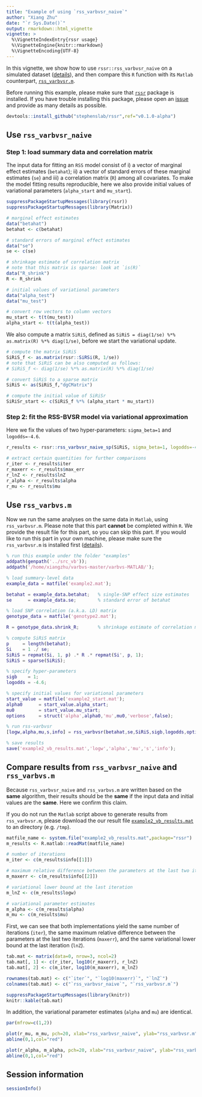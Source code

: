 ```yaml
---
title: "Example of using `rss_varbvsr_naive`"
author: "Xiang Zhu"
date: "`r Sys.Date()`"
output: rmarkdown::html_vignette
vignette: >
  %\VignetteIndexEntry{rssr usage}
  %\VignetteEngine{knitr::rmarkdown}
  %\VignetteEncoding{UTF-8}
---
```


In this vignette, we show how to use `rssr::rss_varbvsr_naive` on a simulated dataset ([details](https://github.com/stephenslab/rss/wiki/Example-2#details)), and then compare this `R` function with its `Matlab` counterpart, [`rss_varbvsr.m`](https://github.com/stephenslab/rss/blob/master/src_vb/rss_varbvsr.m).

Before running this example, please make sure that [`rssr`](https://github.com/stephenslab/rssr) package is installed. If you have trouble installing this package, please open an [issue](https://github.com/stephenslab/rssr/issues) and provide as many details as possible.

```r
devtools::install_github("stephenslab/rssr",ref="v0.1.0-alpha")
```

## Use `rss_varbvsr_naive`

### Step 1: load summary data and correlation matrix

The input data for fitting an `RSS` model consist of i) a vector of marginal effect estimates (`betahat`); ii) a vector of standard errors of these marginal estimates (`se`) and iii) a correlation matrix (`R`) among all covariates. To make the model fitting results reproducible, here we also provide initial values of variational parameters (`alpha_start` and `mu_start`).

```r
suppressPackageStartupMessages(library(rssr))
suppressPackageStartupMessages(library(Matrix))

# marginal effect estimates 
data("betahat")
betahat <- c(betahat)

# standard errors of marginal effect estimates
data("se")
se <- c(se)

# shrinkage estimate of correlation matrix
# note that this matrix is sparse: look at `is(R)`
data("R_shrink")
R <- R_shrink

# initial values of variational parameters 
data("alpha_test")
data("mu_test")

# convert row vectors to column vectors
mu_start <- t(t(mu_test))
alpha_start <- t(t(alpha_test))
```

We also compute a matrix `SiRiS`, defined as `SiRiS = diag(1/se) %*% as.matrix(R) %*% diag(1/se)`, before we start the variational update. 

```r
# compute the matrix SiRiS
SiRiS_f <- as.matrix(rssr::SiRSi(R, 1/se))
# note that SiRiS can be also computed as follows:
# SiRiS_f <- diag(1/se) %*% as.matrix(R) %*% diag(1/se)

# convert SiRiS to a sparse matrix
SiRiS <- as(SiRiS_f,"dgCMatrix")

# compute the initial value of SiRiSr
SiRiSr_start <- c(SiRiS_f %*% (alpha_start * mu_start))
```

### Step 2: fit the RSS-BVSR model via variational approximation

Here we fix the values of two hyper-parameters: `sigma_beta=1` and `logodds=-4.6`.

```r
r_results <- rssr::rss_varbvsr_naive_sp(SiRiS, sigma_beta=1, logodds=-4.6, betahat, se, alpha_start, mu_start, SiRiSr_start,itermax=100,verbose = F,lnz_tol = F, tolerance=1e-4)

# extract certain quantities for further comparisons
r_iter <- r_results$iter
r_maxerr <- r_results$max_err
r_lnZ <- r_results$lnZ
r_alpha <- r_results$alpha
r_mu <- r_results$mu
```

## Use `rss_varbvs.m`

Now we run the same analyses on the same data in `Matlab`, using `rss_varbvsr.m`. Please note that this part **cannot** be completed within `R`. We provide the result file for this part, so you can skip this part. If you would like to run this part in your own machine, please make sure the `rss_varbvsr.m` is installed first ([details](https://github.com/stephenslab/rss/wiki/RSS-via-VB)).  

```matlab
% run this example under the folder "examples" 
addpath(genpath('../src_vb'));
addpath('/home/xiangzhu/varbvs-master/varbvs-MATLAB/');

% load summary-level data
example_data = matfile('example2.mat');

betahat = example_data.betahat;   % single-SNP effect size estimates
se      = example_data.se; 	      % standard error of betahat

% load SNP correlation (a.k.a. LD) matrix
genotype_data = matfile('genotype2.mat');

R = genotype_data.shrink_R;       % shrinkage estimate of correlation matrix

% compute SiRiS matrix
p     = length(betahat);
Si    = 1 ./ se;
SiRiS = repmat(Si, 1, p) .* R .* repmat(Si', p, 1);
SiRiS = sparse(SiRiS);

% specify hyper-parameters
sigb    = 1;
logodds = -4.6;

% specify initial values for variational parameters
start_value = matfile('example2_start.mat');
alpha0      = start_value.alpha_start;
mu0         = start_value.mu_start;
options     = struct('alpha',alpha0,'mu',mu0,'verbose',false);

% run rss-varbvsr
[logw,alpha,mu,s,info] = rss_varbvsr(betahat,se,SiRiS,sigb,logodds,options);

% save results
save('example2_vb_results.mat','logw','alpha','mu','s','info');
```

## Compare results from `rss_varbvsr_naive` and `rss_varbvs.m`

Because `rss_varbvsr_naive` and `rss_varbvs.m` are written based on the **same** algorithm, their results should be the **same** if the input data and initial values are the **same**. Here we confirm this claim.  

If you do not run the `Matlab` script above to generate results from `rss_varbvsr.m`, please download the our result file [`example2_vb_results.mat`](https://guchicao.box.com/v/example2) to an directory (e.g. `/tmp`).

```r
matfile_name <- system.file("example2_vb_results.mat",package="rssr")
m_results <- R.matlab::readMat(matfile_name)

# number of iterations
m_iter <- c(m_results$info[[1]])

# maximum relative difference between the parameters at the last two iterations
m_maxerr <- c(m_results$info[[2]])

# variational lower bound at the last iteration
m_lnZ <- c(m_results$logw)

# variational parameter estimates
m_alpha <- c(m_results$alpha)
m_mu <- c(m_results$mu)
```

First, we can see that both implementations yield the same number of iterations (`iter`), the same maximum relative difference between the parameters at the last two iterations (`maxerr`), and the same variational lower bound at the last iteration (`lnZ`).  

```r
tab.mat <- matrix(data=0, nrow=3, ncol=2)
tab.mat[, 1] <- c(r_iter, log10(r_maxerr), r_lnZ)
tab.mat[, 2] <- c(m_iter, log10(m_maxerr), m_lnZ)

rownames(tab.mat) <- c("`iter`", "`log10(maxerr)`", "`lnZ`")
colnames(tab.mat) <- c("`rss_varbvsr_naive`", "`rss_varbvsr.m`")

suppressPackageStartupMessages(library(knitr))
knitr::kable(tab.mat)
```

In addition, the variational parameter estimates (`alpha` and `mu`) are identical.

```r
par(mfrow=c(1,2))

plot(r_mu, m_mu, pch=20, xlab="rss_varbvsr_naive", ylab="rss_varbvsr.m", main="mu")
abline(0,1,col="red")

plot(r_alpha, m_alpha, pch=20, xlab="rss_varbvsr_naive", ylab="rss_varbvsr.m", main="alpha")
abline(0,1,col="red")
```

## Session information

```r
sessionInfo()
```
